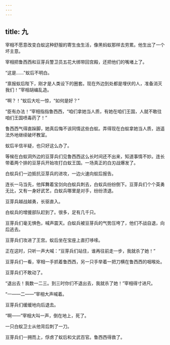 ```yaml
---
---
---
```

title: 九
---




宰相不愿意改变白蚁这种舒服的寄生虫生活，像黑蚂蚁那样去劳累。他生出了一个坏主意。

宰相把鲁西西和豆芽兵警卫员五花大绑带回宫殿，还把他们的嘴堵上了。

“这是……”蚁后不明白。

“禀报蚁后陛下，刚才是人类设下的圈套。现在外边到处都是埋伏的人，准备消灭我们！”宰相胡编乱造。

“啊？！”蚁后大吃一惊，“如何是好？”

“臣有办法！”宰相指指鲁西西，“咱们拿她当人质，有她在咱们王国，人就不敢往咱们王国喷毒药了！”

鲁西西气得直跺脚，她真后悔不该同情这些白蚁。弄得现在白蚁拿她当人质，逍遥法外地继续破坏教室。

蚁后半信半疑，也只好这么办了。

等候在白蚁洞外边的豆芽兵们见鲁西西这么长时间还不出来，知道事情不妙。连长带着两个排的豆芽兵开始攻打白蚁王国。一场真正的白刃战爆发了。

白蚁兵们一边抵抗豆芽兵的进攻，一边火速向蚁后报告。

连长一马当先，他挥舞着宝剑向白蚁兵刺去，白蚁兵纷纷倒下。豆芽兵们个个英勇无比，又有一身好武艺，白蚁兵哪里是对手，纷纷溃退。

豆芽兵越战越勇，长驱直入。

白蚁兵的增援部队赶到了。很多，足有几千只。

豆芽兵们毫无惧色，喊声震天。白蚁兵被豆芽兵的气势压垮了，他们不战自退，向后逃去。

豆芽兵们攻进了王宫。蚁后坐在宝座上直打哆嗦。

正在这时，只听一声大喊：“豆芽兵们站住，谁再往前走一步，我就杀了她！”

豆芽兵们一看，宰相一手抓着鲁西西，另一只手举着一把刀横在鲁西西的咽喉处。

豆芽兵们不敢动了。

“退出去！我数一二三。到三时你们不退出去，我就杀了她！”宰相得寸进尺。

“一——二——”宰相大声喊着。

豆芽兵们缓缓地向后退去。

“啊——”宰相大叫一声，倒在地上，死了。

一只白蚁卫士从他背后刺了一刀。

豆芽兵们一拥而上，俘虏了蚁后和文武百官。鲁西西得救了。